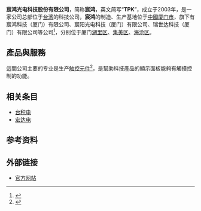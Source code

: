 {{expand|time=2014-07-31T02:35:27+00:00}}
{{Infobox Company 
| company_name = 宸鴻光電<ref>{{Cite web | url =http://tw.stock.yahoo.com/d/s/company_3673.html | title =Gartner：F-TPK Yahoo股市 | work = | publisher = | date = | 6 = | accessdate =2013-07-04 | archive-date =2013-07-09 | archive-url =https://web.archive.org/web/20130709012430/http://tw.stock.yahoo.com/d/s/company_3673.html | dead-url =no }}</ref>
| company_name_en = TPK Holding Co., Ltd.
| company_type = [[上市公司|上市公司]]
| market_information = {{twse|3673}}
| foundation = 2005年11月21日
| location = {{ROC}}[[臺灣|臺灣]]<br/>[[台北市|台北市]][[內湖區|內湖區]]民權東路六段13之18號
| area_served = [[全球|全球]]
| zip_code = 114
| telephone_no = +886-2-7727-1199
| chairman = [[江朝瑞|江朝瑞]]
| CEO = [[孫大明|孫大明]]
| industry = [[光電業|光電業]]
| homepage = http://www.tpk.com/
| footnotes = 
| width = }}

'''宸鸿光电科技股份有限公司'''，简称'''宸鸿'''，英文简写“'''TPK'''”，成立于2003年，是一家公司总部位于[[台湾|台湾]]的科技公司，'''宸鸿'''的制造、生产基地位于[[中國|中國]][[厦门市|厦门市]]，旗下有宸鸿科技（厦门）有限公司、宸阳光电科技（厦门）有限公司、瑞世达科技（厦门）有限公司等公司<ref>{{Cite web |url=http://www.tpk.com/SChinese/company_milestones.htm |title=公司沿革 |access-date=2012-07-14 |archive-date=2012-07-28 |archive-url=https://web.archive.org/web/20120728081839/http://www.tpk.com/SChinese/company_milestones.htm |dead-url=yes }}</ref>，分别位于厦门[[湖里区|湖里区]]、[[集美区|集美区]]、[[海沧区|海沧区]]。

==產品與服務==
這間公司主要的专业是生产[[觸控式螢幕|触控元件]]<ref>{{Cite web |url=http://www.tpk.com/SChinese/product_brief.htm |title=产品简介 |access-date=2012-07-14 |archive-date=2012-07-21 |archive-url=https://web.archive.org/web/20120721070709/http://www.tpk.com/SChinese/product_brief.htm |dead-url=yes }}</ref>，是幫助科技產品的顯示面板能夠有觸摸控制的功能。

==相关条目==
*[[台积电|台积电]]
*[[宏达电|宏达电]]

==参考资料==
<references/>

==外部链接==
*[https://web.archive.org/web/20120630080026/http://www.tpk.com/SChinese/index.htm 官方网站]